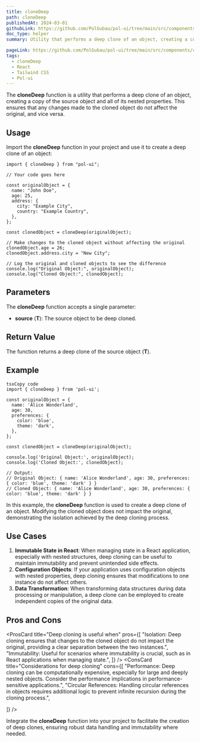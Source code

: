 ```yaml
---
title: cloneDeep
path: cloneDeep
publishedAt: 2024-03-01
githubLink: https://github.com/PolGubau/pol-ui/tree/main/src/components/cloneDeep
doc_type: helper
summary: Utility that performs a deep clone of an object, creating a copy of the source object and all of its nested properties. This ensures that any changes made to the cloned object do not affect the original, and vice versa.

pageLink: https://github.com/PolGubau/pol-ui/tree/main/src/components/cloneDeep
tags:
  - cloneDeep
  - React
  - Tailwind CSS
  - Pol-ui
---
```


The **cloneDeep** function is a utility that performs a deep clone of an object, creating a copy of the source object and all of its nested properties. This ensures that any changes made to the cloned object do not affect the original, and vice versa.

## Usage

Import the **cloneDeep** function in your project and use it to create a deep clone of an object:

```tsx
import { cloneDeep } from "pol-ui";

// Your code goes here

const originalObject = {
  name: "John Doe",
  age: 25,
  address: {
    city: "Example City",
    country: "Example Country",
  },
};

const clonedObject = cloneDeep(originalObject);

// Make changes to the cloned object without affecting the original
clonedObject.age = 26;
clonedObject.address.city = "New City";

// Log the original and cloned objects to see the difference
console.log("Original Object:", originalObject);
console.log("Cloned Object:", clonedObject);
```

## **Parameters**

The **cloneDeep** function accepts a single parameter:

- **source** (**T**): The source object to be deep cloned.

## **Return Value**

The function returns a deep clone of the source object (**T**).

## **Example**

```tsx
tsxCopy code
import { cloneDeep } from 'pol-ui';

const originalObject = {
  name: 'Alice Wonderland',
  age: 30,
  preferences: {
    color: 'blue',
    theme: 'dark',
  },
};

const clonedObject = cloneDeep(originalObject);

console.log('Original Object:', originalObject);
console.log('Cloned Object:', clonedObject);

// Output:
// Original Object: { name: 'Alice Wonderland', age: 30, preferences: { color: 'blue', theme: 'dark' } }
// Cloned Object: { name: 'Alice Wonderland', age: 30, preferences: { color: 'blue', theme: 'dark' } }

```

In this example, the **cloneDeep** function is used to create a deep clone of an object. Modifying the cloned object does not impact the original, demonstrating the isolation achieved by the deep cloning process.

## **Use Cases**

1. **Immutable State in React**: When managing state in a React application, especially with nested structures, deep cloning can be useful to maintain immutability and prevent unintended side effects.
2. **Configuration Objects**: If your application uses configuration objects with nested properties, deep cloning ensures that modifications to one instance do not affect others.
3. **Data Transformation**: When transforming data structures during data processing or manipulation, a deep clone can be employed to create independent copies of the original data.

## **Pros and Cons**

<ProsCard
  title="Deep cloning is useful when"
  pros={[
    "Isolation: Deep cloning ensures that changes to the cloned object do not impact the original, providing a clear separation between the two instances.",
    "Immutability: Useful for scenarios where immutability is crucial, such as in React applications when managing state.",
  ]}
/>
<ConsCard
  title="Considerations for deep cloning"
  cons={[
    "Performance: Deep cloning can be computationally expensive, especially for large and deeply nested objects. Consider the performance implications in performance-sensitive applications.",
    "Circular References: Handling circular references in objects requires additional logic to prevent infinite recursion during the cloning process.",

]}
/>

Integrate the **cloneDeep** function into your project to facilitate the creation of deep clones, ensuring robust data handling and immutability where needed.

